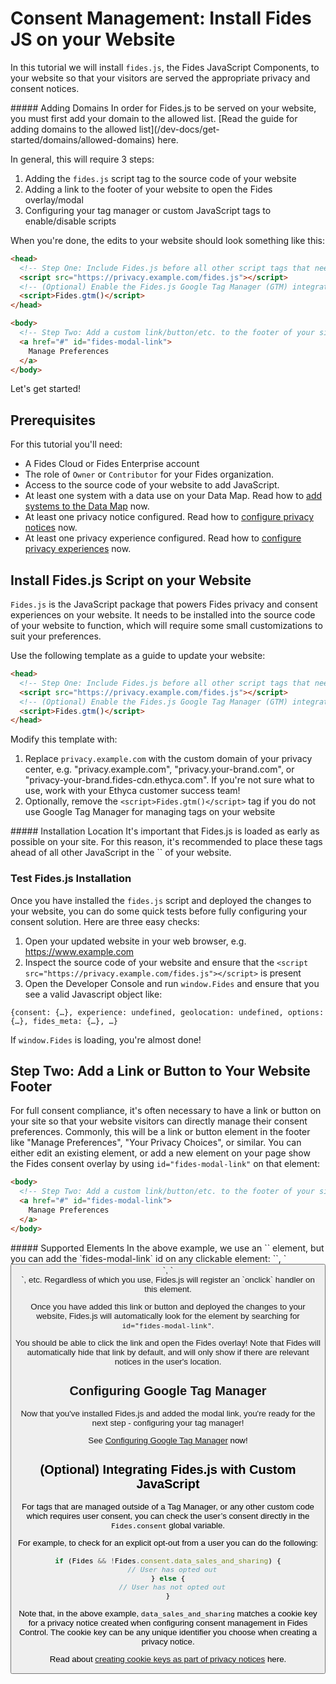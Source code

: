
# Consent Management: Install Fides JS on your Website

<TutorialKey duration="10" product="Fides" topic="Consent Management"/>

In this tutorial we will install `fides.js`, the Fides JavaScript Components, to your website so that your visitors are served the appropriate privacy and consent notices.

<Callout type="info" emoji="">
##### Adding Domains
In order for Fides.js to be served on your website, you must first add your domain to the allowed list. [Read the guide for adding domains to the allowed list](/dev-docs/get-started/domains/allowed-domains) here.
</Callout>



In general, this will require 3 steps:
1. Adding the `fides.js` script tag to the source code of your website
2. Adding a link to the footer of your website to open the Fides overlay/modal
3. Configuring your tag manager or custom JavaScript tags to enable/disable scripts

When you're done, the edits to your website should look something like this:
```html filename="Fides.js installation"
<head>
  <!-- Step One: Include Fides.js before all other script tags that need consent -->
  <script src="https://privacy.example.com/fides.js"></script>
  <!-- (Optional) Enable the Fides.js Google Tag Manager (GTM) integration -->
  <script>Fides.gtm()</script>
</head>

<body>
  <!-- Step Two: Add a custom link/button/etc. to the footer of your site with id="fides-modal-link" -->
  <a href="#" id="fides-modal-link">
    Manage Preferences
  </a>
</body>
```

Let's get started!

## Prerequisites

For this tutorial you'll need:

* A Fides Cloud or Fides Enterprise account
* The role of `Owner` or `Contributor` for your Fides organization.
* Access to the source code of your website to add JavaScript.
* At least one system with a data use on your Data Map. Read how to [add systems to the Data Map](/tutorials/data-mapping-adding-systems-manually) now.
* At least one privacy notice configured. Read how to [configure privacy notices](privacy-notices) now.
* At least one privacy experience configured. Read how to [configure privacy experiences](privacy-experiences) now.

## Install Fides.js Script on your Website

`Fides.js` is the JavaScript package that powers Fides privacy and consent experiences on your website. It needs to be installed into the source code of your website to function, which will require some small customizations to suit your preferences.

Use the following template as a guide to update your website:
```html filename="Fides.js Script Template"
<head>
  <!-- Step One: Include Fides.js before all other script tags that need consent -->
  <script src="https://privacy.example.com/fides.js"></script>
  <!-- (Optional) Enable the Fides.js Google Tag Manager (GTM) integration -->
  <script>Fides.gtm()</script>
</head>
```
Modify this template with:
1. Replace `privacy.example.com` with the custom domain of your privacy center, e.g. "privacy.example.com", "privacy.your-brand.com", or "privacy-your-brand.fides-cdn.ethyca.com". If you're not sure what to use, work with your Ethyca customer success team! 
2. Optionally, remove the `<script>Fides.gtm()</script>` tag if you do not use Google Tag Manager for managing tags on your website

<Callout type="info" emoji="">
##### Installation Location
It's important that Fides.js is loaded as early as possible on your site. For this reason, it's recommended to place these tags ahead of all other JavaScript in the `<head>` of your website.
</Callout>

### Test Fides.js Installation

Once you have installed the `fides.js` script and deployed the changes to your website, you can do some quick tests before fully configuring your consent solution. Here are three easy checks:
1. Open your updated website in your web browser, e.g. https://www.example.com
2. Inspect the source code of your website and ensure that the `<script src="https://privacy.example.com/fides.js"></script>` is present
3. Open the Developer Console and run `window.Fides` and ensure that you see a valid Javascript object like:
```
{consent: {…}, experience: undefined, geolocation: undefined, options: {…}, fides_meta: {…}, …}
```

If `window.Fides` is loading, you're almost done!

## Step Two: Add a Link or Button to Your Website Footer

For full consent compliance, it's often necessary to have a link or button on your site so that your website visitors can directly manage their consent preferences. Commonly, this will be a link or button element in the footer like "Manage Preferences", "Your Privacy Choices", or similar. You can either edit an existing element, or add a new element on your page show the Fides consent overlay by using `id="fides-modal-link"` on that element:

```html filename="Fides.js Modal Link"
<body>
  <!-- Step Two: Add a custom link/button/etc. to the footer of your site with id="fides-modal-link" -->
  <a href="#" id="fides-modal-link">
    Manage Preferences
  </a>
</body>
```

<Callout type="info" emoji="">
##### Supported Elements
In the above example, we use an `<a>` element, but you can add the `fides-modal-link` id on any clickable element: `<a>`, `<button>`, `<div>`, etc. Regardless of which you use, Fides.js will register an `onclick` handler on this element.
</Callout>

Once you have added this link or button and deployed the changes to your website, Fides.js will automatically look for the element by searching for `id="fides-modal-link"`.

You should be able to click the link and open the Fides overlay! Note that Fides will automatically hide that link by default, and will only show if there are relevant notices in the user's location.

## Configuring Google Tag Manager

Now that you've installed Fides.js and added the modal link, you're ready for the next step - configuring your tag manager!

See [Configuring Google Tag Manager](google-tag-manager) now!

## (Optional) Integrating Fides.js with Custom JavaScript

For tags that are managed outside of a Tag Manager, or any other custom code which requires user consent, you can check the user’s consent directly in the `Fides.consent` global variable.

For example, to check for an explicit opt-out from a user you can do the following:

```javascript filename="Fides.js for Custom JavaScript"
if (Fides && !Fides.consent.data_sales_and_sharing) {
  // User has opted out
} else {
  // User has not opted out
}
```

Note that, in the above example, `data_sales_and_sharing` matches a cookie key for a privacy notice created when configuring consent management in Fides Control. The cookie key can be any unique identifier you choose when creating a privacy notice. 

Read about [creating cookie keys as part of privacy notices](privacy-notices#cookie-key) here.
